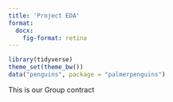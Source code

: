 ```yaml
---
title: 'Project EDA'
format: 
  docx:
    fig-format: retina
---
```


```r
library(tidyverse)
theme_set(theme_bw())
data("penguins", package = "palmerpenguins")
```


This is our  Group contract